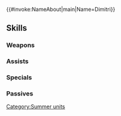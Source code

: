 {{#invoke:NameAbout|main|Name=Dimitri}}{{HeroPage Tabs}}
{{Hero Infobox
|Name=Dimitri
|Title=Sky-Blue Lion
|WeaponType=Green Axe
|MoveType=Cavalry
|Origin=Fire Emblem: Three Houses
|Gender=Male
|actorEN=Chris Hackney
|actorJP=石川界人
|artist=西木あれく
|additionDate=June 17, 2022
|releaseDate=June 17, 2022
|cv1=12
|cv2=300100
|TagID=水着ディミトリ
|InternalID=817
|Properties=special
|description=Crown prince of the Holy Kingdom of Faerghus and student at Garreg Mach Monastery. He has come to the tropics for some summer training. Appears in Fire Emblem: Three Houses.
}}
{{Stats Page
|Lv1HP=18|Lv1ATK=9|Lv1SPD=10|Lv1DEF=9|Lv1RES=4
|GRHP=50|GRATK=75|GRSPD=70|GRDEF=60|GRRES=30
}}
==Skills==
===Weapons===
{{Weapons Table
|weapon1=Iron Axe
|weapon1Default=1
|weapon1Unlock=1
|weapon2=Steel Axe
|weapon2Default=2
|weapon2Unlock=2
|weapon3=Silver Axe
|weapon3Default=4
|weapon3Unlock=3
|weapon4=Unyielding Oar
|weapon4Default=5
|weapon4Unlock=5
}}
===Assists===
{{Assists Table}}
===Specials===
{{Specials Table
|special1=Night Sky
|special1Default=4
|special1Unlock=3
|special2=Glimmer
|special2Unlock=4
}}
===Passives===
{{Passives Table
|passiveA1=Atk/Spd Catch 1
|passiveA2=Atk/Spd Catch 2
|passiveA3=Atk/Spd Catch 3
|passiveA4=Atk/Spd Catch 4
|passiveA1Unlock=2
|passiveA2Unlock=3
|passiveA3Unlock=4
|passiveA4Unlock=5
|passiveB1=Atrocity
|passiveB1Unlock=5
|passiveC1=Threaten Spd 1
|passiveC2=Threat. Spd/Def 1
|passiveC3=Threat. Spd/Def 2
|passiveC4=Spd/Def Menace
|passiveC1Unlock=2
|passiveC2Unlock=3
|passiveC3Unlock=4
|passiveC4Unlock=5
}}
{{Heroes Navbox}}
[[Category:Summer units]]